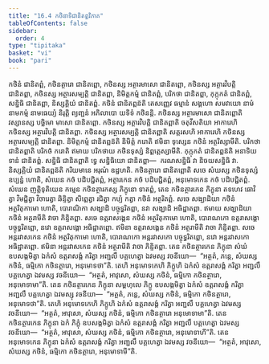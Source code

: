 ```yaml
---
title: "16.4 កថិនាទិជានិតព្ពវិភាគ"
tableOfContents: false
sidebar:
  order: 4
type: "tipitaka"
basket: "vi"
book: "pari"
---
```



<DynamicBreadcrumb />

<Division number="412" book="pari">

<Paragraph number="1904" book="pari">
កថិនំ ជានិតព្ពំ, កថិនត្ថារោ ជានិតព្ពោ, កថិនស្ស អត្ថារមាសោ ជានិតព្ពោ, កថិនស្ស អត្ថារវិបត្តិ ជានិតព្ពា, កថិនស្ស អត្ថារសម្បត្តិ ជានិតព្ពា, និមិត្តកម្មំ ជានិតព្ពំ, បរិកថា ជានិតព្ពា, កុក្កុកតំ ជានិតព្ពំ, សន្និធិ ជានិតព្ពា, និស្សគ្គិយំ ជានិតព្ពំ.
</Paragraph>

<Paragraph number="1905" book="pari">
<Emphasis>កថិនំ ជានិតព្ពន៑</Emphasis>តិ តេសញ្ញេវ ធម្មានំ សង្គហោ សមវាយោ នាមំ នាមកម្មំ នាមធេយ្យំ និរុត្តិ ព្យញ្ជនំ អភិលាបោ យទិទំ កថិនន្តិ.
</Paragraph>

<Paragraph number="1906" book="pari">
<Emphasis>កថិនស្ស អត្ថារមាសោ ជានិតព្ពោ</Emphasis>តិ វស្សានស្ស បច្ឆិមោ មាសោ ជានិតព្ពោ.
</Paragraph>

<Paragraph number="1907" book="pari">
<Emphasis>កថិនស្ស អត្ថារវិបត្តិ ជានិតព្ពា</Emphasis>តិ ចតុវីសតិយា អាការេហិ កថិនស្ស អត្ថារវិបត្តិ ជានិតព្ពា.
</Paragraph>

<Paragraph number="1908" book="pari">
<Emphasis>កថិនស្ស អត្ថារសម្បត្តិ ជានិតព្ពា</Emphasis>តិ សត្តរសហិ អាការេហិ កថិនស្ស អត្ថារសម្បត្តិ ជានិតព្ពា.
</Paragraph>

<Paragraph number="1909" book="pari">
<Emphasis>និមិត្តកម្មំ ជានិតព្ពន៑</Emphasis>តិ និមិត្តំ ករោតិ ឥមិនា ទុស្សេន កថិនំ អត្ថរិស្សាមីតិ.
</Paragraph>

<Paragraph number="1910" book="pari">
<Emphasis>បរិកថា ជានិតព្ពា</Emphasis>តិ បរិកថំ ករោតិ ឥមាយ បរិកថាយ កថិនទុស្សំ និព្ពត្តេស្សាមីតិ.
</Paragraph>

<Paragraph number="1911" book="pari">
<Emphasis>កុក្កុកតំ ជានិតព្ពន៑</Emphasis>តិ អនាទិយទានំ ជានិតព្ពំ.
</Paragraph>

<Paragraph number="1912" book="pari">
<Emphasis>សន្និធិ ជានិតព្ពា</Emphasis>តិ ទ្វេ សន្និធិយោ ជានិតព្ពា—  ករណសន្និធិ វា និចយសន្និធិ វា.
</Paragraph>

<Paragraph number="1913" book="pari">
<Emphasis>និស្សគ្គិយំ ជានិតព្ពន៑</Emphasis>តិ ករិយមានេ អរុណំ ឧដ្ឋហតិ.
</Paragraph>

<Paragraph number="1914" book="pari">
<Emphasis>កថិនត្ថារោ ជានិតព្ពោ</Emphasis>តិ សចេ សំឃស្ស កថិនទុស្សំ ឧប្បន្នំ ហោតិ, សំឃេន កថំ បដិបជ្ជិតព្ពំ, អត្ថារកេន កថំ បដិបជ្ជិតព្ពំ, អនុមោទកេន កថំ បដិបជ្ជិតព្ពំ.
</Paragraph>

</Division>
<Division number="413" book="pari">

<Paragraph number="1915" book="pari">
សំឃេន ញត្តិទុតិយេន កម្មេន កថិនត្ថារកស្ស ភិក្ខុនោ ទាតព្ពំ, តេន កថិនត្ថារកេន ភិក្ខុនា តទហេវ ធោវិត្វា វិមជ្ជិត្វា វិចារេត្វា ឆិន្ទិត្វា សិព្ពេត្វា រជិត្វា កប្បំ កត្វា កថិនំ អត្ថរិតព្ពំ. សចេ សង្ឃាដិយា កថិនំ អត្ថរិតុកាមោ ហោតិ, បោរាណិកា សង្ឃាដិ បច្ចុទ្ធរិតព្ពា, នវា សង្ឃាដិ អធិដ្ឋាតព្ពា. ឥមាយ សង្ឃាដិយា កថិនំ អត្ថរាមីតិ វាចា ភិន្ទិតព្ពា. សចេ ឧត្តរាសង្គេន កថិនំ អត្ថរិតុកាមោ ហោតិ, បោរាណកោ ឧត្តរាសង្គោ បច្ចុទ្ធរិតព្ពោ, នវោ ឧត្តរាសង្គោ អធិដ្ឋាតព្ពោ. ឥមិនា ឧត្តរាសង្គេន កថិនំ អត្ថរាមីតិ វាចា ភិន្ទិតព្ពា. សចេ អន្តរវាសកេន កថិនំ អត្ថរិតុកាមោ ហោតិ, បោរាណកោ អន្តរវាសកោ បច្ចុទ្ធរិតព្ពោ, នវោ អន្តរវាសកោ អធិដ្ឋាតព្ពោ. ឥមិនា អន្តរវាសកេន កថិនំ អត្ថរាមីតិ វាចា ភិន្ទិតព្ពា. តេន កថិនត្ថារកេន ភិក្ខុនា សំឃំ ឧបសង្កមិត្វា ឯកំសំ ឧត្តរាសង្គំ ករិត្វា អញ្ជលឹ បគ្គហេត្វា ឯវមស្ស វចនីយោ—  “អត្ថតំ, ភន្តេ, សំឃស្ស កថិនំ, ធម្មិកោ កថិនត្ថារោ, អនុមោទថា”តិ. តេហិ អនុមោទកេហិ ភិក្ខូហិ ឯកំសំ ឧត្តរាសង្គំ ករិត្វា អញ្ជលឹ បគ្គហេត្វា ឯវមស្ស វចនីយោ—  “អត្ថតំ, អាវុសោ, សំឃស្ស កថិនំ, ធម្មិកោ កថិនត្ថារោ, អនុមោទាមា”តិ. តេន កថិនត្ថារកេន ភិក្ខុនា សម្ពហុលេ ភិក្ខូ ឧបសង្កមិត្វា ឯកំសំ ឧត្តរាសង្គំ ករិត្វា អញ្ជលឹ បគ្គហេត្វា ឯវមស្សុ វចនីយា—  “អត្ថតំ, ភន្តេ, សំឃស្ស កថិនំ, ធម្មិកោ កថិនត្ថារោ, អនុមោទថា”តិ. តេហិ អនុមោទកេហិ ភិក្ខូហិ ឯកំសំ ឧត្តរាសង្គំ ករិត្វា អញ្ជលឹ បគ្គហេត្វា ឯវមស្ស វចនីយោ—  “អត្ថតំ, អាវុសោ, សំឃស្ស កថិនំ, ធម្មិកោ កថិនត្ថារោ អនុមោទាមា”តិ. តេន កថិនត្ថារកេន ភិក្ខុនា ឯកំ ភិក្ខុំ ឧបសង្កមិត្វា ឯកំសំ ឧត្តរាសង្គំ ករិត្វា អញ្ជលឹ បគ្គហេត្វា ឯវមស្ស វចនីយោ—  “អត្ថតំ, អាវុសោ, សំឃស្ស កថិនំ, ធម្មិកោ កថិនត្ថារោ, អនុមោទាហី”តិ. តេន អនុមោទកេន ភិក្ខុនា ឯកំសំ ឧត្តរាសង្គំ ករិត្វា អញ្ជលឹ បគ្គហេត្វា ឯវមស្ស វចនីយោ—  “អត្ថតំ, អាវុសោ, សំឃស្ស កថិនំ, ធម្មិកោ កថិនត្ថារោ, អនុមោទាមី”តិ.
</Paragraph>
</Division>